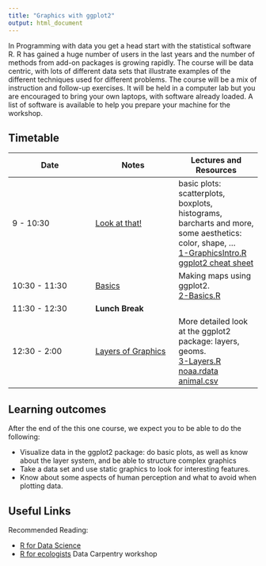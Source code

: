 ```yaml
---
title: "Graphics with ggplot2"
output: html_document
---
```



In Programming with data you get a head start with the statistical software R. R has gained a huge number of users in the last years and the number of methods from add-on packages is growing rapidly. The course will be data centric, with lots of different data sets that illustrate examples of the different techniques used for different problems.
The course will be a mix of instruction and follow-up exercises. It will be held in a computer lab but you are encouraged to bring your own laptops, with software already loaded. A list of software is available to help you prepare your machine for the workshop. 

## Timetable

Date | Notes | Lectures and Resources
---- | ---- | ----
9 - 10:30 | [Look at that!](knitr/1-GraphicsIntro.html) | basic plots: scatterplots, boxplots, histograms, barcharts and more, some aesthetics: color, shape, ... <br/> [1-GraphicsIntro.R](code/1-GraphicsIntro.R)<br/> [ggplot2 cheat sheet](https://raw.githubusercontent.com/rstudio/cheatsheets/main/data-visualization.pdf)
10:30 - 11:30 | [Basics](knitr/2-Basics.html) | Making maps using ggplot2. <br/> [2-Basics.R](code/2-Basics.R)
11:30 - 12:30 | **Lunch Break** | 
12:30 - 2:00 | [Layers of Graphics](knitr/3-Layers.html) |  	More detailed look at the ggplot2 package: layers, geoms. <br/>[3-Layers.R](code/3-Layers.R) <br/>[noaa.rdata](code/3-Layers.R) <br/>[animal.csv](code/3-Layers.R)

## Learning outcomes
After the end of the this one course, we expect you to be able to do the following:

+ Visualize data in the ggplot2 package: do basic plots, as well as know about the layer system, and be able to structure complex graphics
+ Take a data set and use static graphics to look for interesting features.
+ Know about some aspects of human perception and what to avoid when plotting data.

## Useful Links
Recommended Reading:

- [R for Data Science](https://r4ds.had.co.nz/) 
- [R for ecologists](https://datacarpentry.org/R-ecology-lesson/) Data Carpentry workshop 